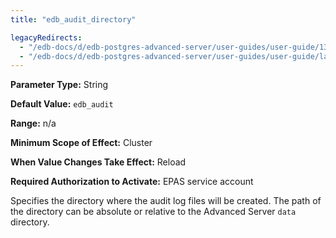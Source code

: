 ```yaml
---
title: "edb_audit_directory"

legacyRedirects:
  - "/edb-docs/d/edb-postgres-advanced-server/user-guides/user-guide/13/edb_audit_directory.html"
  - "/edb-docs/d/edb-postgres-advanced-server/user-guides/user-guide/latest/edb_audit_directory.html"
---
```


<div id="edb_audit_directory" class="registered_link"></div>

**Parameter Type:** String

**Default Value:** `edb_audit`

**Range:** n/a

**Minimum Scope of Effect:** Cluster

**When Value Changes Take Effect:** Reload

**Required Authorization to Activate:** EPAS service account

Specifies the directory where the audit log files will be created. The path of the directory can be absolute or relative to the Advanced Server `data` directory.
